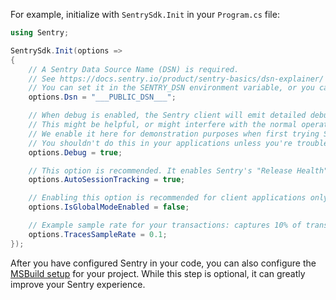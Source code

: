 For example, initialize with `SentrySdk.Init` in your `Program.cs` file:


```csharp
using Sentry;

SentrySdk.Init(options =>
{
    // A Sentry Data Source Name (DSN) is required.
    // See https://docs.sentry.io/product/sentry-basics/dsn-explainer/
    // You can set it in the SENTRY_DSN environment variable, or you can set it in code here.
    options.Dsn = "___PUBLIC_DSN___";

    // When debug is enabled, the Sentry client will emit detailed debugging information to the console.
    // This might be helpful, or might interfere with the normal operation of your application.
    // We enable it here for demonstration purposes when first trying Sentry.
    // You shouldn't do this in your applications unless you're troubleshooting issues with Sentry.
    options.Debug = true;

    // This option is recommended. It enables Sentry's "Release Health" feature.
    options.AutoSessionTracking = true;

    // Enabling this option is recommended for client applications only. It ensures all threads use the same global scope.
    options.IsGlobalModeEnabled = false;

    // Example sample rate for your transactions: captures 10% of transactions
    options.TracesSampleRate = 0.1;
});
```

<Note>

After you have configured Sentry in your code, you can also configure the
[MSBuild setup](/platforms/dotnet/configuration/msbuild/) for your project. While this step is optional,
it can greatly improve your Sentry experience.

</Note>
